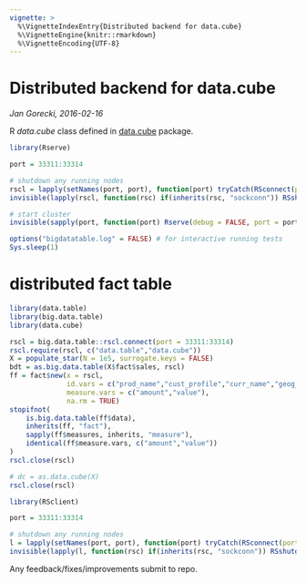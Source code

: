 ```yaml
---
vignette: >
  %\VignetteIndexEntry{Distributed backend for data.cube}
  %\VignetteEngine{knitr::rmarkdown}
  %\VignetteEncoding{UTF-8}
---
```


# Distributed backend for data.cube
*Jan Gorecki, 2016-02-16*

R *data.cube* class defined in [data.cube](https://gitlab.com/jangorecki/data.cube) package.  

```r
library(Rserve)

port = 33311:33314

# shutdown any running nodes
rscl = lapply(setNames(port, port), function(port) tryCatch(RSconnect(port = port), error = function(e) e, warning = function(w) w))
invisible(lapply(rscl, function(rsc) if(inherits(rsc, "sockconn")) RSshutdown(rsc)))

# start cluster
invisible(sapply(port, function(port) Rserve(debug = FALSE, port = port, args = c("--no-save"))))

options("bigdatatable.log" = FALSE) # for interactive running tests
Sys.sleep(1)
```

# distributed fact table

```r
library(data.table)
library(big.data.table)
library(data.cube)

rscl = big.data.table::rscl.connect(port = 33311:33314)
rscl.require(rscl, c("data.table","data.cube"))
X = populate_star(N = 1e5, surrogate.keys = FALSE)
bdt = as.big.data.table(X$fact$sales, rscl)
ff = fact$new(x = rscl,
              id.vars = c("prod_name","cust_profile","curr_name","geog_abb","time_date"),
              measure.vars = c("amount","value"),
              na.rm = TRUE)
stopifnot(
    is.big.data.table(ff$data),
    inherits(ff, "fact"),
    sapply(ff$measures, inherits, "measure"),
    identical(ff$measure.vars, c("amount","value"))
)
rscl.close(rscl)
```

```r
# dc = as.data.cube(X)
rscl.close(rscl)
```

```r
library(RSclient)

port = 33311:33314

# shutdown any running nodes
l = lapply(setNames(port, port), function(port) tryCatch(RSconnect(port = port), error = function(e) e, warning = function(w) w))
invisible(lapply(l, function(rsc) if(inherits(rsc, "sockconn")) RSshutdown(rsc)))
```

Any feedback/fixes/improvements submit to repo.  
